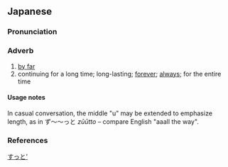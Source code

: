 ==Japanese==

===Pronunciation===
{{ja-pron|ずっと|acc=h|acc_ref=JEL}}

===Adverb===
{{ja-pos|adverb}}

# [[by far]]
# continuing for a long time; long-lasting; [[forever]]; [[always]]; for the entire time

====Usage notes====
In casual conversation, the middle "u" may be extended to emphasize length, as in ず〜〜っと ''zūūtto'' – compare English "aaall the way".

===References===
<references />

[[Category:Japanese basic words|すっと']]